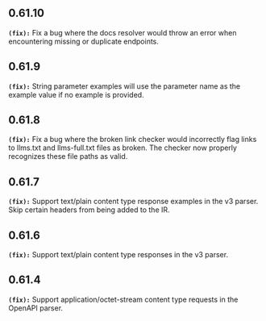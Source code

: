 ## 0.61.10
**`(fix):`** Fix a bug where the docs resolver would throw an error when encountering missing or duplicate endpoints.


## 0.61.9
**`(fix):`** String parameter examples will use the parameter name as the example value if no example is provided.


## 0.61.8
**`(fix):`** Fix a bug where the broken link checker would incorrectly flag links to llms.txt and llms-full.txt files as broken. 
The checker now properly recognizes these file paths as valid.


## 0.61.7
**`(fix):`** Support text/plain content type response examples in the v3 parser.
Skip certain headers from being added to the IR.


## 0.61.6
**`(fix):`** Support text/plain content type responses in the v3 parser.


## 0.61.4
**`(fix):`** Support application/octet-stream content type requests in the OpenAPI parser.


